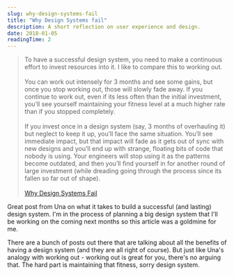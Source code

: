```yaml
---
slug: why-design-systems-fail
title: "Why Design Systems fail"
description: A short reflection on user experience and design.
date: 2018-01-05
readingTime: 2
---
```


>To have a successful design system, you need to make a continuous effort to invest resources into it. I like to compare this to working out.<br /><br />You can work out intensely for 3 months and see some gains, but once you stop working out, those will slowly fade away. If you continue to work out, even if its less often than the initial investment, you’ll see yourself maintaining your fitness level at a much higher rate than if you stopped completely.<br /><br />If you invest once in a design system (say, 3 months of overhauling it) but neglect to keep it up, you’ll face the same situation. You’ll see immediate impact, but that impact will fade as it gets out of sync with new designs and you’ll end up with strange, floating bits of code that nobody is using. Your engineers will stop using it as the patterns become outdated, and then you’ll find yourself in for another round of large investment (while dreading going through the process since its fallen so far out of shape).<br /><br />
<a href="https://24ways.org/2017/why-design-systems-fail/">Why Design Systems Fail</a>

Great post from Una on what it takes to build a successful (and lasting) design system. I'm in the process of planning a big design system that I'll be working on the coming next months so this article was a goldmine for me. 

There are a bunch of posts out there that are talking about all the benefits of having a design system (and they are all right of course). But just like Una's analogy with working out - working out is great for you, there's no arguing that. The hard part is maintaining that fitness, sorry design system.